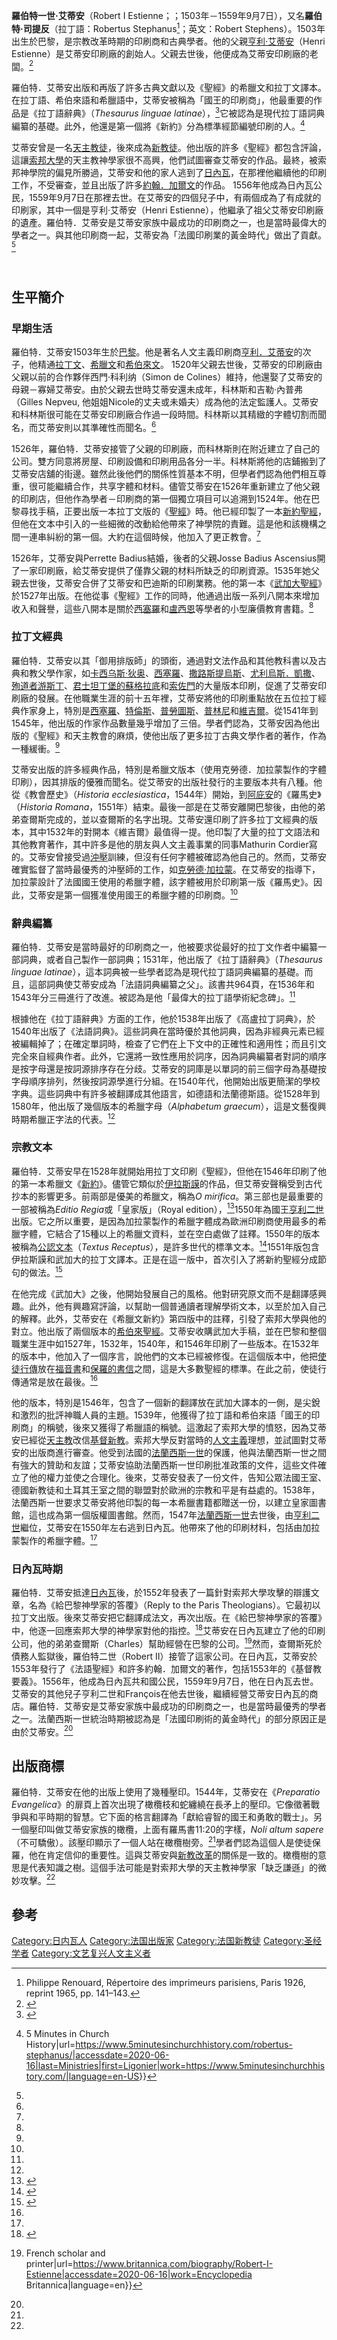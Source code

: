 '''羅伯特一世·艾蒂安'''（Robert I Estienne；{{IPA-fr|etjɛn}}；1503年－1559年9月7日），又名'''羅伯特·司提反'''（拉丁語：Robertus Stephanus<ref>Philippe Renouard, Répertoire des imprimeurs parisiens, Paris 1926, reprint 1965, pp. 141–143.</ref>；英文：Robert Stephens）。1503年出生於巴黎，是宗教改革時期的印刷商和古典學者。他的父親[[亨利·艾蒂安|亨利·艾蒂安]]（Henri Estienne）是艾蒂安印刷廠的創始人。父親去世後，他便成為艾蒂安印刷廠的老闆。<ref name="#1">{{Cite journal|title=Robert Estienne|url=https://en.wikipedia.org/w/index.php?title=Robert_Estienne&oldid=959521633|date=2020-05-29|journal=Wikipedia|language=en}}</ref>

羅伯特．艾蒂安出版和再版了許多古典文獻以及《聖經》的希臘文和拉丁文譯本。在拉丁語、希伯來語和希臘語中，艾蒂安被稱為「國王的印刷商」，他最重要的作品是《拉丁語辭典》（''Thesaurus linguae latinae''），<ref>{{Cite journal|title=Thesaurus Linguae Latinae|url=https://en.wikipedia.org/w/index.php?title=Thesaurus_Linguae_Latinae&oldid=933962049|date=2020-01-03|journal=Wikipedia|language=en}}</ref>它被認為是現代拉丁語詞典編纂的基礎。此外，他還是第一個將《新約》分為標準經節編號印刷的人。<ref name="#2">{{Cite web|title=Robertus Stephanus {{!}} 5 Minutes in Church History|url=https://www.5minutesinchurchhistory.com/robertus-stephanus/|accessdate=2020-06-16|last=Ministries|first=Ligonier|work=https://www.5minutesinchurchhistory.com/|language=en-US}}</ref>

艾蒂安曾是一名[[天主教|天主教徒]]，後來成為[[新教|新教徒]]。他出版的許多《聖經》都包含評論，這讓[[索邦學院|索邦大學]]的天主教神學家很不高興，他們試圖審查艾蒂安的作品。最終，被索邦神學院的偏見所勝過，艾蒂安和他的家人逃到了[[日内瓦|日內瓦]]，在那裡他繼續他的印刷工作，不受審查，並且出版了許多[[约翰·加尔文|約翰．加爾文]]的作品。 1556年他成為日內瓦公民，1559年9月7日在那裡去世。在艾蒂安的四個兒子中，有兩個成為了有成就的印刷家，其中一個是亨利·艾蒂安（Henri Estienne），他繼承了祖父艾蒂安印刷廠的遺產。羅伯特．艾蒂安是艾蒂安家族中最成功的印刷商之一，也是當時最偉大的學者之一。與其他印刷商一起，艾蒂安為「法國印刷業的黃金時代」做出了貢獻。<ref name="#1"/>

<br />

== 生平簡介 ==

=== 早期生活 ===
羅伯特．艾蒂安1503年生於[[巴黎|巴黎]]。他是著名人文主義印刷商[[亨利·艾蒂安|亨利．艾蒂安]]的次子，他精通[[拉丁语|拉丁文]]、[[希腊语|希臘文]]和[[希伯来语|希伯來文]]。 1520年父親去世後，艾蒂安的印刷廠由父親以前的合作夥伴西門·科利纳（Simon de Colines）維持，他還娶了艾蒂安的母親－寡婦艾蒂安。由於父親去世時艾蒂安還未成年，科林斯和吉勒·內普弗（Gilles Nepveu, 他姐姐Nicole的丈夫或未婚夫）成為他的法定監護人。艾蒂安和科林斯很可能在艾蒂安印刷廠合作過一段時間。科林斯以其精緻的字體切割而聞名，而艾蒂安則以其準確性而聞名。<ref name="#1"/>

1526年，羅伯特．艾蒂安接管了父親的印刷廠，而科林斯則在附近建立了自己的公司。雙方同意將房屋、印刷設備和印刷用品各分一半。科林斯將他的店鋪搬到了艾蒂安店舖的街邊。雖然此後他們的關係性質基本不明，但學者們認為他們相互尊重，很可能繼續合作，共享字體和材料。儘管艾蒂安在1526年重新建立了他父親的印刷店，但他作為學者－印刷商的第一個獨立項目可以追溯到1524年。他在巴黎尋找手稿，正要出版一本拉丁文版的《[[聖經|聖經]]》時。他已經印製了一本[[新約聖經|新約聖經]]，但他在文本中引入的一些細微的改動給他帶來了神學院的責難。這是他和該機構之間一連串糾紛的第一個。大約在這個時候，他加入了更正教會。<ref name="#1"/>

1526年，艾蒂安與Perrette Badius結婚，後者的父親Josse Badius Ascensius開了一家印刷廠，給艾蒂安提供了僅靠父親的材料所缺乏的印刷資源。1535年她父親去世後，艾蒂安合併了艾蒂安和巴迪斯的印刷業務。他的第一本《[[武加大译本|武加大聖經]]》於1527年出版。在他從事《聖經》工作的同時，他通過出版一系列八開本來增加收入和聲譽，這些八開本是關於[[西塞罗|西塞羅]]和[[琉善|盧西恩]]等學者的小型廉價教育書籍。<ref name="#1"/>

=== 拉丁文經典 ===
羅伯特．艾蒂安以其「御用排版師」的頭銜，通過對文法作品和其他教科書以及古典和教父學作家，如[[卡西乌斯·狄奥|卡西乌斯·狄奥]]、[[西塞罗|西塞羅]]、[[撒路斯提乌斯|撒路斯提烏斯]]、[[尤利烏斯·凱撒|尤利烏斯．凱撒]]、[[游斯丁|殉道者游斯丁]]、[[君士坦丁堡的蘇格拉底|君士坦丁堡的蘇格拉底]]和[[索佐門|索佐門]]的大量版本印刷，促進了艾蒂安印刷廠的發展。在他職業生涯的前十五年裡，艾蒂安將他的印刷重點放在五位拉丁經典作家身上，特別是[[西塞罗|西塞羅]]、[[特倫斯|特倫斯]]、[[普劳图斯|普勞圖斯]]、[[普林尼|普林尼]]和[[维吉尔|維吉爾]]。從1541年到1545年，他出版的作家作品數量幾乎增加了三倍。學者們認為，艾蒂安因為他出版的《聖經》和天主教會的麻煩，使他出版了更多拉丁古典文學作者的著作，作為一種緩衝。<ref name="#1"/>

艾蒂安出版的許多經典作品，特別是希臘文版本（使用克勞德．加拉蒙製作的字體印刷），因其排版的優雅而聞名。從艾蒂安的出版社發行的主要版本共有八種。他從《教會歷史》（''Historia ecclesiastica''，1544年）開始，到[[羅馬史_(阿庇安)|阿庇安]]的《羅馬史》（''Historia Romana''，1551年）結束。最後一部是在艾蒂安離開巴黎後，由他的弟弟查爾斯完成的，並以查爾斯的名字出現。艾蒂安還印刷了許多拉丁文經典的版本，其中1532年的對開本《維吉爾》最值得一提。他印製了大量的拉丁文語法和其他教育著作，其中許多是他的朋友與人文主義事業的同事Mathurin Cordier寫的。艾蒂安曾接受過[[衝壓|沖壓]]訓練，但沒有任何字體被確認為他自己的。然而，艾蒂安確實監督了當時最優秀的沖壓師的工作，如[[克勞德·加拉蒙|克勞德·加拉蒙]]。在艾蒂安的指導下，加拉蒙設計了法國國王使用的希臘字體，該字體被用於印刷第一版《羅馬史》。因此，艾蒂安是第一個獲准使用國王的希臘字體的印刷商。<ref name="#1"/>

=== 辭典編纂 ===
羅伯特．艾蒂安是當時最好的印刷商之一，他被要求從最好的拉丁文作者中編纂一部詞典，或者自己製作一部詞典；1531年，他出版了《拉丁語辭典》（''Thesaurus linguae latinae''），這本詞典被一些學者認為是現代拉丁語詞典編纂的基礎。而且，這部詞典使艾蒂安成為「法語詞典編纂之父」。該書共964頁，在1536年和1543年分三冊進行了改進。被認為是他「最偉大的拉丁語學術紀念碑」。<ref name="#1"/>

根據他在《拉丁語辭典》方面的工作，他於1538年出版了《高盧拉丁詞典》，於1540年出版了《法語詞典》。這些詞典在當時優於其他詞典，因為非經典元素已經被編輯掉了；在確定單詞時，檢查了它們在上下文中的正確性和適用性；而且引文完全來自經典作者。此外，它還將一致性應用於詞序，因為詞典編纂者對詞的順序是按字母還是按詞源排序存在分歧。艾蒂安的詞庫是以單詞的前三個字母為基礎按字母順序排列，然後按詞源學進行分組。在1540年代，他開始出版更簡潔的學校字典。這些詞典中有許多被翻譯成其他語言，如德語和法蘭德斯語。從1528年到1580年，他出版了幾個版本的希臘字母（''Alphabetum graecum''），這是文藝復興時期希臘正字法的代表。<ref name="#1"/>

=== 宗教文本 ===
羅伯特．艾蒂安早在1528年就開始用拉丁文印刷《聖經》，但他在1546年印刷了他的第一本希臘文《[[新約聖經|新約]]》。儘管它類似於[[德西德里乌斯·伊拉斯谟|伊拉斯謨]]的作品，但艾蒂安聲稱受到古代抄本的影響更多。前兩部是優美的希臘文，稱為''O mirifica''。第三部也是最重要的一部被稱為''Editio Regia''或「皇家版」（Royal edition），<ref>{{Cite book|title=The Printer's Device|last=|first=|publisher=Pitts Theology Library|year=|isbn=|location=|pages=21-22}}</ref>1550年為國王[[亨利二世_(法兰西)|亨利二世]]出版。它之所以重要，是因為加拉蒙製作的希臘字體成為歐洲印刷商使用最多的希臘字體，它結合了15種以上的希臘文資料，並在空白處做了註釋。1550年的版本被稱為[[公认文本|公認文本]]（''Textus Receptus''），是許多世代的標準文本。<ref>{{Cite book|title=A Most Perilous Journey|last=Adams|first=Richard M.|publisher=Pitts Theology Library|year=|isbn=|location=|pages=19}}</ref>1551年版包含伊拉斯謨和武加大的拉丁文譯本。正是在這一版中，首次引入了將新約聖經分成節句的做法。<ref>{{Cite book|title=The Printer's Device|last=|first=|publisher=Pitts Theology Library|year=|isbn=|location=|pages=24}}</ref>

在他完成《武加大》之後，他開始發展自己的風格。他對研究原文而不是翻譯感興趣。此外，他有興趣寫評論，以幫助一個普通讀者理解學術文本，以至於加入自己的解釋。此外，艾蒂安在《希臘文新約》第四版中的註釋，引發了索邦大學與他的對立。他出版了兩個版本的[[希伯來聖經|希伯來聖經]]。艾蒂安收購武加大手稿，並在巴黎和整個職業生涯中如1527年，1532年，1540年，和1546年印刷了一些版本。在1532年的版本中，他加入了一個序言，說他們的文本已經被修復。在這個版本中，他把[[使徒行传|使徒行傳]]放在[[福音书|福音書]]和[[保罗书信|保羅的書信]]之間，這是大多數聖經的標準。在此之前，使徒行傳通常是放在最後。<ref name="#2"/>

他的版本，特別是1546年，包含了一個新的翻譯放在武加大譯本的一側，是尖銳和激烈的批評神職人員的主題。1539年，他獲得了拉丁語和希伯來語「國王的印刷商」的稱號，後來又獲得了希臘語的稱號。這激起了索邦大學的憤怒，因為艾蒂安已經從[[天主教|天主教]]改信[[新教|基督新教]]。索邦大學反對當時的[[人文主义|人文主義]]理想，並試圖對艾蒂安的出版商進行審查。他受到法國的[[弗朗索瓦一世_(法兰西)|法蘭西斯一世]]的保護，他與法蘭西斯一世之間有強大的贊助和友誼；艾蒂安協助法蘭西斯一世印刷批准政策的文件，這些文件確立了他的權力並使之合理化。後來，艾蒂安發表了一份文件，告知公眾法國王室、德國新教徒和土耳其王室之間的聯盟對於歐洲的宗教和平是有益處的。1538年，法蘭西斯一世要求艾蒂安將他印製的每一本希臘書籍都贈送一份，以建立皇家圖書館，這也成為第一個版權圖書館。然而，1547年[[弗朗索瓦一世_(法兰西)|法蘭西斯一世]]去世後，由[[亨利二世_(法兰西)|亨利二世]]繼位，艾蒂安在1550年左右逃到日內瓦。他帶來了他的印刷材料，包括由加拉蒙製作的希臘字體。<ref name="#1"/>

=== 日內瓦時期 ===
羅伯特．艾蒂安抵達[[日内瓦|日內瓦]]後，於1552年發表了一篇針對索邦大學攻擊的辯護文章，名為《給巴黎神學家的答覆》（Reply to the Paris Theologians）。它最初以拉丁文出版。後來艾蒂安把它翻譯成法文，再次出版。在《給巴黎神學家的答覆》中，他逐一回應索邦大學的神學家對他的指控。<ref>{{Cite book|title=The Printer's Device|last=|first=|publisher=Pitts Theology Library|year=|isbn=|location=|pages=23}}</ref>艾蒂安在日內瓦建立了他的印刷公司，他的弟弟查爾斯（Charles）幫助經營在巴黎的公司。<ref name="#3">{{Cite web|title=Robert I Estienne {{!}} French scholar and printer|url=https://www.britannica.com/biography/Robert-I-Estienne|accessdate=2020-06-16|work=Encyclopedia Britannica|language=en}}</ref>然而，查爾斯死於債務人監獄後，羅伯特二世（Robert II）接管了這家公司。在日內瓦，艾蒂安於1553年發行了《法語聖經》和許多約翰．加爾文的著作，包括1553年的《基督教要義》。1556年，他成為日內瓦共和國公民，1559年9月7日，他在日內瓦去世。艾蒂安的其他兒子亨利二世和François在他去世後，繼續經營艾蒂安日內瓦的商店。羅伯特．艾蒂安是艾蒂安家族中最成功的印刷商之一，也是當時最優秀的學者之一。法蘭西斯一世統治時期被認為是「法國印刷術的黃金時代」的部分原因正是由於艾蒂安。<ref name="#1"/>

== 出版商標 ==
羅伯特．艾蒂安在他的出版上使用了幾種壓印。1544年，艾蒂安在《''Preparatio Evangelica''》的扉頁上首次出現了橄欖枝和蛇纏繞在長矛上的壓印。它像徵著戰爭與和平時期的智慧。它下面的格言翻譯為「獻給睿智的國王和勇敢的戰士」。另一個壓印叫做艾蒂安家族的橄欖，上面有羅馬書11:20的字樣，''Noli altum sapere''（不可驕傲）。該壓印顯示了一個人站在橄欖樹旁。<ref name="#3"/>學者們認為這個人是使徒保羅，他在肯定信仰的重要性。這與艾蒂安與[[宗教改革|新教改革]]的關係是一致的。橄欖樹的意思是代表知識之樹。這個手法可能是對索邦大學的天主教神學家「缺乏謙遜」的微妙攻擊。<ref name="#1"/>

==參考==
<references/>

{{Authority control}}
{{DEFAULTSORT:Estienne, Robert}}
[[Category:日内瓦人|Category:日内瓦人]]
[[Category:法国出版家|Category:法国出版家]]
[[Category:法国新教徒|Category:法国新教徒]]
[[Category:圣经学者|Category:圣经学者]]
[[Category:文艺复兴人文主义者|Category:文艺复兴人文主义者]]